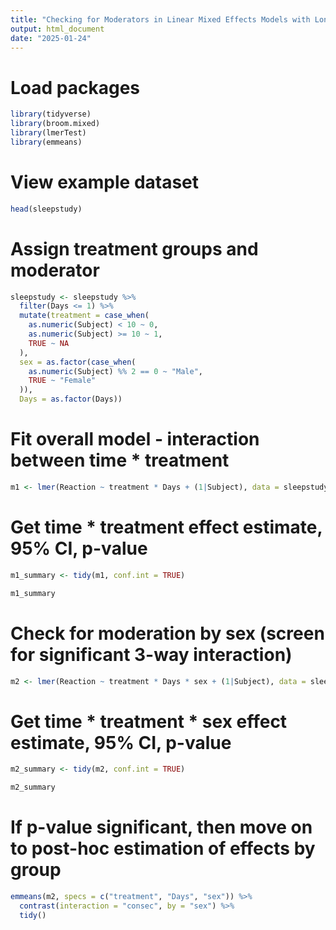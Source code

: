 ```yaml
---
title: "Checking for Moderators in Linear Mixed Effects Models with Longitudinal Data"
output: html_document
date: "2025-01-24"
---
```


# Load packages
```r
library(tidyverse)
library(broom.mixed)
library(lmerTest)
library(emmeans)
```


# View example dataset
```r
head(sleepstudy)
```

# Assign treatment groups and moderator
```r
sleepstudy <- sleepstudy %>% 
  filter(Days <= 1) %>% 
  mutate(treatment = case_when(
    as.numeric(Subject) < 10 ~ 0, 
    as.numeric(Subject) >= 10 ~ 1,
    TRUE ~ NA
  ),
  sex = as.factor(case_when(
    as.numeric(Subject) %% 2 == 0 ~ "Male",
    TRUE ~ "Female"
  )),
  Days = as.factor(Days))
```


# Fit overall model - interaction between time * treatment
```r
m1 <- lmer(Reaction ~ treatment * Days + (1|Subject), data = sleepstudy)
```


# Get time * treatment effect estimate, 95% CI, p-value
```r
m1_summary <- tidy(m1, conf.int = TRUE) 

m1_summary
```

# Check for moderation by sex (screen for significant 3-way interaction)
```r
m2 <- lmer(Reaction ~ treatment * Days * sex + (1|Subject), data = sleepstudy)
```


# Get time * treatment * sex effect estimate, 95% CI, p-value
```r
m2_summary <- tidy(m2, conf.int = TRUE) 

m2_summary
```

# If p-value significant, then move on to post-hoc estimation of effects by group
```r
emmeans(m2, specs = c("treatment", "Days", "sex")) %>% 
  contrast(interaction = "consec", by = "sex") %>% 
  tidy()
```


